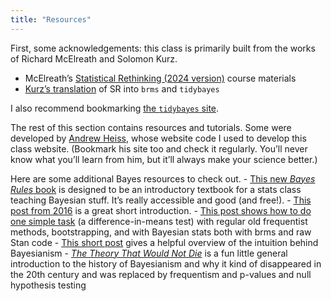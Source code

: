 ```yaml
---
title: "Resources"
---
```


First, some acknowledgements: this class is primarily built from the works of Richard McElreath and Solomon Kurz.

  - McElreath's [Statistical Rethinking (2024  version)](https://github.com/rmcelreath/stat_rethinking_2024/tree/main) course materials
  - [Kurz's translation](https://bookdown.org/content/4857/) of SR into `brms` and `tidybayes`

I also recommend bookmarking [the `tidybayes` site](https://mjskay.github.io/tidybayes/).

The rest of this section contains resources and tutorials. Some were developed by [Andrew Heiss](https://www.andrewheiss.com/blog/), whose website code I used to develop this class website. (Bookmark his site too and check it regularly. You'll never know what you'll learn from him, but it'll always make your science better.)

Here are some additional Bayes resources to check out.
- [This new *Bayes Rules* book](https://www.bayesrulesbook.com/) is designed to be an introductory textbook for a stats class teaching Bayesian stuff. It’s really accessible and good (and free!). 
- [This post from 2016](https://thinkinator.com/2016/01/12/r-users-will-now-inevitably-become-bayesians/) is a great short introduction. 
- [This post shows how to do one simple task](https://www.andrewheiss.com/blog/2019/01/29/diff-means-half-dozen-ways/) (a difference-in-means test) with regular old frequentist methods, bootstrapping, and with Bayesian stats both with brms and raw Stan code
- [This short post](https://www.tjmahr.com/bayes-theorem-in-three-panels/) gives a helpful overview of the intuition behind Bayesianism
- [*The Theory That Would Not Die*](https://www.amazon.com/Theory-That-Would-Not-Die/dp/0300188226) is a fun little general introduction to the history of Bayesianism and why it kind of disappeared in the 20th century and was replaced by frequentism and p-values and null hypothesis testing

